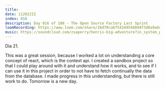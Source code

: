 ```yaml
---
title:
date: 112022II
index: 016
description: Day 016 of 108 - The Open Source Factory Last Sprint
loomRecording: https://www.loom.com/share/1bd70ca6f5424954884973d0a9a6dddc
music: https://soundcloud.com/zsaperry/henris-big-adventure?in_system_playlist=new-for-you%3A%3Ajpfraneto
---
```


Dia 21.

This was a great session, because I worked a lot on understanding a core concept of react, which is the context api. I created a sandbox project so that I could play around with it and understand how it works, and to see if I can use it in this project in order to not have to fetch continually the data from the database. I made progress in this understanding, but there is still work to do. Tomorrow is a new day.

